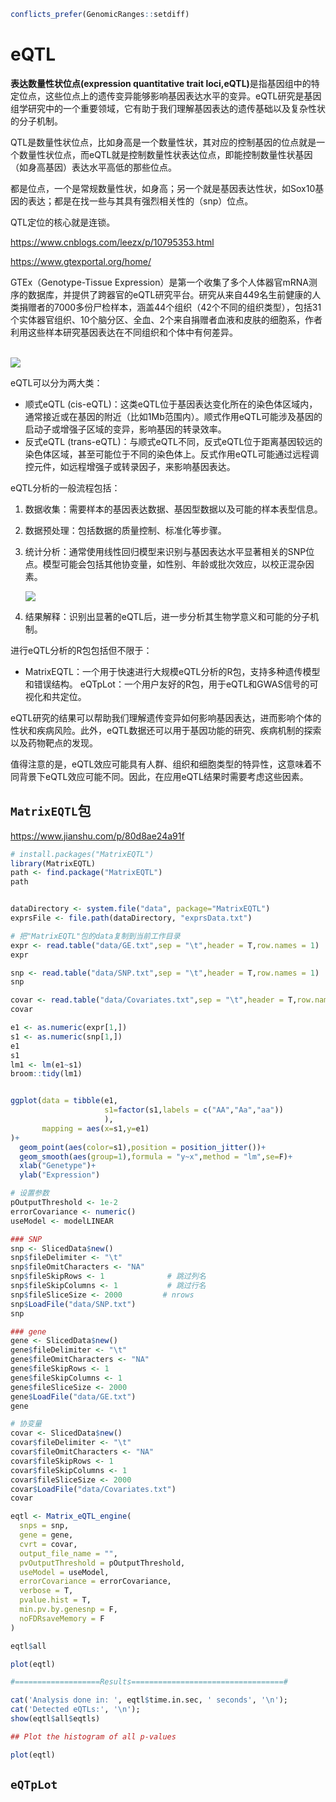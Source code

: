 ```r
conflicts_prefer(GenomicRanges::setdiff)
```

# eQTL

**表达数量性状位点(expression quantitative trait loci,eQTL)**是指基因组中的特定位点，这些位点上的遗传变异能够影响基因表达水平的变异。eQTL研究是基因组学研究中的一个重要领域，它有助于我们理解基因表达的遗传基础以及复杂性状的分子机制。

QTL是数量性状位点，比如身高是一个数量性状，其对应的控制基因的位点就是一个数量性状位点，而eQTL就是控制数量性状表达位点，即能控制数量性状基因（如身高基因）表达水平高低的那些位点。

都是位点，一个是常规数量性状，如身高；另一个就是基因表达性状，如Sox10基因的表达；都是在找一些与其具有强烈相关性的（snp）位点。

QTL定位的核心就是连锁。

<https://www.cnblogs.com/leezx/p/10795353.html>

<https://www.gtexportal.org/home/>

GTEx（Genotype-Tissue Expression）是第一个收集了多个人体器官mRNA测序的数据库，并提供了跨器官的eQTL研究平台。研究从来自449名生前健康的人类捐赠者的7000多份尸检样本，涵盖44个组织（42个不同的组织类型），包括31个实体器官组织、10个脑分区、全血、2个来自捐赠者血液和皮肤的细胞系，作者利用这些样本研究基因表达在不同组织和个体中有何差异。

\
![](images/clipboard-2860543924.png)

eQTL可以分为两大类：

-   顺式eQTL (cis-eQTL)：这类eQTL位于基因表达变化所在的染色体区域内，通常接近或在基因的附近（比如1Mb范围内）。顺式作用eQTL可能涉及基因的启动子或增强子区域的变异，影响基因的转录效率。
-   反式eQTL (trans-eQTL)：与顺式eQTL不同，反式eQTL位于距离基因较远的染色体区域，甚至可能位于不同的染色体上。反式作用eQTL可能通过远程调控元件，如远程增强子或转录因子，来影响基因表达。

eQTL分析的一般流程包括：

1.  数据收集：需要样本的基因表达数据、基因型数据以及可能的样本表型信息。

2.  数据预处理：包括数据的质量控制、标准化等步骤。

3.  统计分析：通常使用线性回归模型来识别与基因表达水平显著相关的SNP位点。模型可能会包括其他协变量，如性别、年龄或批次效应，以校正混杂因素。

    ![](images/clipboard-3581433730.png)

4.  结果解释：识别出显著的eQTL后，进一步分析其生物学意义和可能的分子机制。

进行eQTL分析的R包包括但不限于：

-   MatrixEQTL：一个用于快速进行大规模eQTL分析的R包，支持多种遗传模型和错误结构。 eQTpLot：一个用户友好的R包，用于eQTL和GWAS信号的可视化和共定位。

eQTL研究的结果可以帮助我们理解遗传变异如何影响基因表达，进而影响个体的性状和疾病风险。此外，eQTL数据还可以用于基因功能的研究、疾病机制的探索以及药物靶点的发现。

值得注意的是，eQTL效应可能具有人群、组织和细胞类型的特异性，这意味着不同背景下eQTL效应可能不同。因此，在应用eQTL结果时需要考虑这些因素。

## `MatrixEQTL`包

<https://www.jianshu.com/p/80d8ae24a91f>

```r
# install.packages("MatrixEQTL")
library(MatrixEQTL)
path <- find.package("MatrixEQTL") 
path


dataDirectory <- system.file("data", package="MatrixEQTL")
exprsFile <- file.path(dataDirectory, "exprsData.txt")

# 把"MatrixEQTL"包的data复制到当前工作目录
expr <- read.table("data/GE.txt",sep = "\t",header = T,row.names = 1)
expr

snp <- read.table("data/SNP.txt",sep = "\t",header = T,row.names = 1)
snp

covar <- read.table("data/Covariates.txt",sep = "\t",header = T,row.names = 1)
covar
```

```r
e1 <- as.numeric(expr[1,])
s1 <- as.numeric(snp[1,])
e1
s1
lm1 <- lm(e1~s1)
broom::tidy(lm1)


ggplot(data = tibble(e1,
                     s1=factor(s1,labels = c("AA","Aa","aa"))
                     ),
       mapping = aes(x=s1,y=e1)
)+
  geom_point(aes(color=s1),position = position_jitter())+
  geom_smooth(aes(group=1),formula = "y~x",method = "lm",se=F)+
  xlab("Genetype")+
  ylab("Expression")
```

```r
# 设置参数
pOutputThreshold <- 1e-2
errorCovariance <- numeric()
useModel <- modelLINEAR

### SNP
snp <- SlicedData$new()
snp$fileDelimiter <- "\t"
snp$fileOmitCharacters <- "NA"
snp$fileSkipRows <- 1              # 跳过列名
snp$fileSkipColumns <- 1           # 跳过行名
snp$fileSliceSize <- 2000         # nrows
snp$LoadFile("data/SNP.txt")
snp

### gene
gene <- SlicedData$new()
gene$fileDelimiter <- "\t"
gene$fileOmitCharacters <- "NA"
gene$fileSkipRows <- 1     
gene$fileSkipColumns <- 1
gene$fileSliceSize <- 2000  
gene$LoadFile("data/GE.txt")
gene

# 协变量
covar <- SlicedData$new()
covar$fileDelimiter <- "\t"
covar$fileOmitCharacters <- "NA"
covar$fileSkipRows <- 1        
covar$fileSkipColumns <- 1
covar$fileSliceSize <- 2000    
covar$LoadFile("data/Covariates.txt")
covar
```

```r
eqtl <- Matrix_eQTL_engine(
  snps = snp,
  gene = gene,
  cvrt = covar,
  output_file_name = "",
  pvOutputThreshold = pOutputThreshold,
  useModel = useModel,
  errorCovariance = errorCovariance,
  verbose = T,
  pvalue.hist = T,
  min.pv.by.genesnp = F,
  noFDRsaveMemory = F
)
```

```r
eqtl$all

plot(eqtl)
```

```r
#===================Results==================================#

cat('Analysis done in: ', eqtl$time.in.sec, ' seconds', '\n');
cat('Detected eQTLs:', '\n');
show(eqtl$all$eqtls)

## Plot the histogram of all p-values

plot(eqtl)
```

## `eQTpLot`
